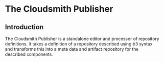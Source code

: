 =The Cloudsmith Publisher=
==Introduction==
The Cloudsmith Publisher is a standalone editor and processor of repository definitions. It takes a definition of a repository described using b3 syntax and transforms this into a meta data and artifact repository for the described components.

